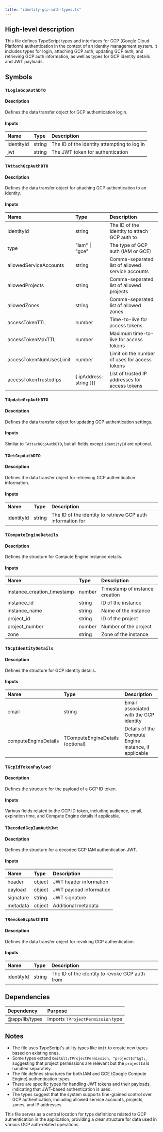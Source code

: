 ```yaml
---
title: "identity-gcp-auth-types.ts"
---
```


## High-level description
This file defines TypeScript types and interfaces for GCP (Google Cloud Platform) authentication in the context of an identity management system. It includes types for login, attaching GCP auth, updating GCP auth, and retrieving GCP auth information, as well as types for GCP identity details and JWT payloads.

## Symbols

### `TLoginGcpAuthDTO`
#### Description
Defines the data transfer object for GCP authentication login.

#### Inputs
| Name | Type | Description |
|:-----|:-----|:------------|
| identityId | string | The ID of the identity attempting to log in |
| jwt | string | The JWT token for authentication |

### `TAttachGcpAuthDTO`
#### Description
Defines the data transfer object for attaching GCP authentication to an identity.

#### Inputs
| Name | Type | Description |
|:-----|:-----|:------------|
| identityId | string | The ID of the identity to attach GCP auth to |
| type | "iam" \| "gce" | The type of GCP auth (IAM or GCE) |
| allowedServiceAccounts | string | Comma-separated list of allowed service accounts |
| allowedProjects | string | Comma-separated list of allowed projects |
| allowedZones | string | Comma-separated list of allowed zones |
| accessTokenTTL | number | Time-to-live for access tokens |
| accessTokenMaxTTL | number | Maximum time-to-live for access tokens |
| accessTokenNumUsesLimit | number | Limit on the number of uses for access tokens |
| accessTokenTrustedIps | { ipAddress: string }[] | List of trusted IP addresses for access tokens |

### `TUpdateGcpAuthDTO`
#### Description
Defines the data transfer object for updating GCP authentication settings.

#### Inputs
Similar to `TAttachGcpAuthDTO`, but all fields except `identityId` are optional.

### `TGetGcpAuthDTO`
#### Description
Defines the data transfer object for retrieving GCP authentication information.

#### Inputs
| Name | Type | Description |
|:-----|:-----|:------------|
| identityId | string | The ID of the identity to retrieve GCP auth information for |

### `TComputeEngineDetails`
#### Description
Defines the structure for Compute Engine instance details.

#### Inputs
| Name | Type | Description |
|:-----|:-----|:------------|
| instance_creation_timestamp | number | Timestamp of instance creation |
| instance_id | string | ID of the instance |
| instance_name | string | Name of the instance |
| project_id | string | ID of the project |
| project_number | number | Number of the project |
| zone | string | Zone of the instance |

### `TGcpIdentityDetails`
#### Description
Defines the structure for GCP identity details.

#### Inputs
| Name | Type | Description |
|:-----|:-----|:------------|
| email | string | Email associated with the GCP identity |
| computeEngineDetails | TComputeEngineDetails (optional) | Details of the Compute Engine instance, if applicable |

### `TGcpIdTokenPayload`
#### Description
Defines the structure for the payload of a GCP ID token.

#### Inputs
Various fields related to the GCP ID token, including audience, email, expiration time, and Compute Engine details if applicable.

### `TDecodedGcpIamAuthJwt`
#### Description
Defines the structure for a decoded GCP IAM authentication JWT.

#### Inputs
| Name | Type | Description |
|:-----|:-----|:------------|
| header | object | JWT header information |
| payload | object | JWT payload information |
| signature | string | JWT signature |
| metadata | object | Additional metadata |

### `TRevokeGcpAuthDTO`
#### Description
Defines the data transfer object for revoking GCP authentication.

#### Inputs
| Name | Type | Description |
|:-----|:-----|:------------|
| identityId | string | The ID of the identity to revoke GCP auth from |

## Dependencies
| Dependency | Purpose |
|:-----------|:--------|
| @app/lib/types | Imports `TProjectPermission` type |

## Notes
- The file uses TypeScript's utility types like `Omit` to create new types based on existing ones.
- Some types extend `Omit&lt;TProjectPermission, "projectId"&gt;`, suggesting that project permissions are relevant but the `projectId` is handled separately.
- The file defines structures for both IAM and GCE (Google Compute Engine) authentication types.
- There are specific types for handling JWT tokens and their payloads, indicating that JWT-based authentication is used.
- The types suggest that the system supports fine-grained control over GCP authentication, including allowed service accounts, projects, zones, and IP addresses.

This file serves as a central location for type definitions related to GCP authentication in the application, providing a clear structure for data used in various GCP auth-related operations.